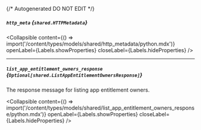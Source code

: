{/* Autogenerated DO NOT EDIT  */}

##### `http_meta` *{`shared.HTTPMetadata`}*

<Collapsible content={() => import('/content/types/models/shared/http_metadata/python.mdx')} openLabel={Labels.showProperties} closeLabel={Labels.hideProperties} />


---
##### `list_app_entitlement_owners_response` *{`Optional[shared.ListAppEntitlementOwnersResponse]`}*
The response message for listing app entitlement owners.

<Collapsible content={() => import('/content/types/models/shared/list_app_entitlement_owners_response/python.mdx')} openLabel={Labels.showProperties} closeLabel={Labels.hideProperties} />



